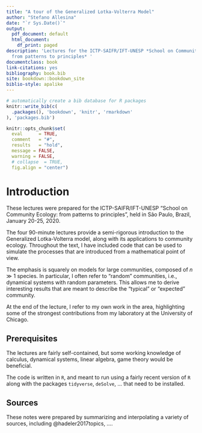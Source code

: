 ```yaml
--- 
title: "A tour of the Generalized Lotka-Volterra Model"
author: "Stefano Allesina"
date: "`r Sys.Date()`"
output:
  pdf_document: default
  html_document:
    df_print: paged
description: 'Lectures for the ICTP-SAIFR/IFT-UNESP *School on Community Ecology:
  from patterns to principles* '
documentclass: book
link-citations: yes
bibliography: book.bib
site: bookdown::bookdown_site
biblio-style: apalike
---
```


```r
# automatically create a bib database for R packages
knitr::write_bib(c(
  .packages(), 'bookdown', 'knitr', 'rmarkdown'
), 'packages.bib')
```

```r
knitr::opts_chunk$set(
  eval      = TRUE,
  comment   = "#",
  results   = "hold",
  message = FALSE,
  warning = FALSE,
  # collapse  = TRUE,
  fig.align = "center")
```

# Introduction

These lectures were prepared for the ICTP-SAIFR/IFT-UNESP "School on Community Ecology: from patterns to principles", held in São Paulo, Brazil, January 20-25, 2020.

The four 90-minute lectures provide a semi-rigorous introduction to the Generalized Lotka-Volterra model, along with its applications to community ecology. Throughout the text, I have included code that can be used to simulate the processes that are introduced from a mathematical point of view. 

The emphasis is squarely on models for large communities, composed of $n \gg 1$ species. In particular, I often refer to "random" communities, i.e., dynamical systems with random parameters. This allows me to derive interesting results that are meant to describe the "typical" or "expected" community.

At the end of the lecture, I refer to my own work in the area, highlighting some of the strongest contributions from my laboratory at the University of Chicago. 

## Prerequisites

The lectures are fairly self-contained, but some working knowledge of calculus, dynamical systems, linear algebra, game theory would be beneficial.

The code is written in `R`, and meant to run using a fairly recent version of `R` along with the packages `tidyverse`, `deSolve`, ... that need to be installed.

## Sources

These notes were prepared by summarizing and interpolating a variety of sources, including @hadeler2017topics, ....

